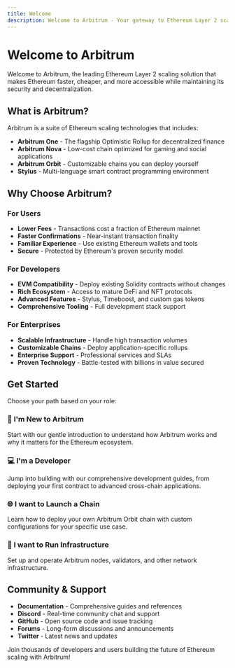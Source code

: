 ```yaml
---
title: Welcome
description: Welcome to Arbitrum - Your gateway to Ethereum Layer 2 scaling
---
```


# Welcome to Arbitrum

Welcome to Arbitrum, the leading Ethereum Layer 2 scaling solution that makes Ethereum faster, cheaper, and more accessible while maintaining its security and decentralization.

## What is Arbitrum?

Arbitrum is a suite of Ethereum scaling technologies that includes:

- **Arbitrum One** - The flagship Optimistic Rollup for decentralized finance
- **Arbitrum Nova** - Low-cost chain optimized for gaming and social applications  
- **Arbitrum Orbit** - Customizable chains you can deploy yourself
- **Stylus** - Multi-language smart contract programming environment

## Why Choose Arbitrum?

### For Users
- **Lower Fees** - Transactions cost a fraction of Ethereum mainnet
- **Faster Confirmations** - Near-instant transaction finality
- **Familiar Experience** - Use existing Ethereum wallets and tools
- **Secure** - Protected by Ethereum's proven security model

### For Developers
- **EVM Compatibility** - Deploy existing Solidity contracts without changes
- **Rich Ecosystem** - Access to mature DeFi and NFT protocols
- **Advanced Features** - Stylus, Timeboost, and custom gas tokens
- **Comprehensive Tooling** - Full development stack support

### For Enterprises
- **Scalable Infrastructure** - Handle high transaction volumes
- **Customizable Chains** - Deploy application-specific rollups
- **Enterprise Support** - Professional services and SLAs
- **Proven Technology** - Battle-tested with billions in value secured

## Get Started

Choose your path based on your role:

### 🚀 **I'm New to Arbitrum**
Start with our gentle introduction to understand how Arbitrum works and why it matters for the Ethereum ecosystem.

### 💻 **I'm a Developer**
Jump into building with our comprehensive development guides, from deploying your first contract to advanced cross-chain applications.

### 🌐 **I want to Launch a Chain**
Learn how to deploy your own Arbitrum Orbit chain with custom configurations for your specific use case.

### 🔧 **I want to Run Infrastructure**
Set up and operate Arbitrum nodes, validators, and other network infrastructure.

## Community & Support

- **Documentation** - Comprehensive guides and references
- **Discord** - Real-time community chat and support
- **GitHub** - Open source code and issue tracking
- **Forums** - Long-form discussions and announcements
- **Twitter** - Latest news and updates

Join thousands of developers and users building the future of Ethereum scaling with Arbitrum!